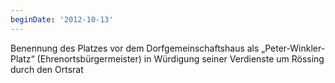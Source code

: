 ```yaml
---
beginDate: '2012-10-13'
---
```


Benennung des Platzes vor dem Dorfgemeinschaftshaus als „Peter-Winkler-Platz“
(Ehrenortsbürgermeister) in Würdigung seiner Verdienste um Rössing durch den
Ortsrat
